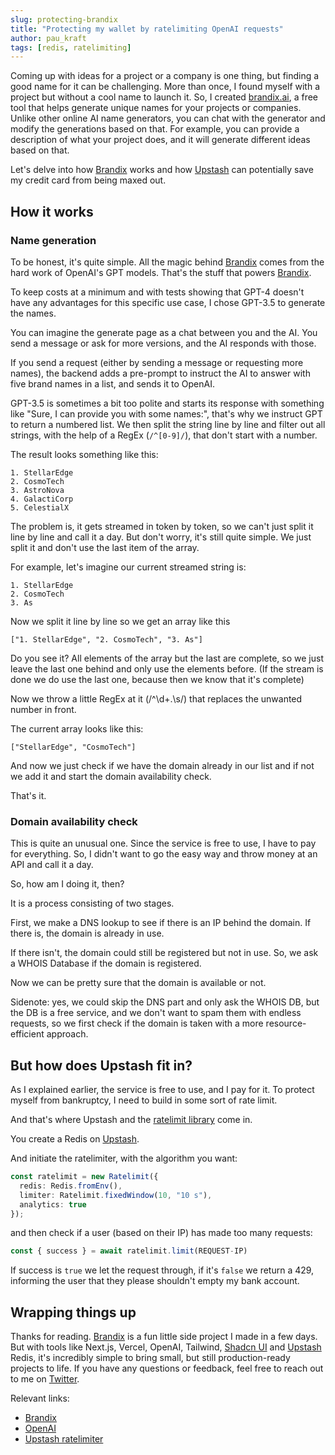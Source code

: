 ```yaml
---
slug: protecting-brandix
title: "Protecting my wallet by ratelimiting OpenAI requests"
author: pau_kraft
tags: [redis, ratelimiting]
---
```


Coming up with ideas for a project or a company is one thing, but finding a good name for it can be challenging. More than once, I found myself with a project but without a cool name to launch it. So, I created [brandix.ai](https://brandix.ai/), a free tool that helps generate unique names for your projects or companies. Unlike other online AI name generators, you can chat with the generator and modify the generations based on that. For example, you can provide a description of what your project does, and it will generate different ideas based on that.

Let's delve into how [Brandix](https://brandix.ai/) works and how [Upstash](https://upstash.com/) can potentially save my credit card from being maxed out.

## How it works

### Name generation
To be honest, it's quite simple. All the magic behind [Brandix](https://brandix.ai/) comes from the hard work of OpenAI's GPT models. That's the stuff that powers [Brandix](https://brandix.ai/).

To keep costs at a minimum and with tests showing that GPT-4 doesn't have any advantages for this specific use case, I chose GPT-3.5 to generate the names.

You can imagine the generate page as a chat between you and the AI. You send a message or ask for more versions, and the AI responds with those.

If you send a request (either by sending a message or requesting more names), the backend adds a pre-prompt to instruct the AI to answer with five brand names in a list, and sends it to OpenAI.

GPT-3.5 is sometimes a bit too polite and starts its response with something like "Sure, I can provide you with some names:", that's why we instruct GPT to return a numbered list. We then split the string line by line and filter out all strings, with the help of a RegEx (```/^[0-9]/```), that don't start with a number.

The result looks something like this:
```
1. StellarEdge
2. CosmoTech
3. AstroNova
4. GalactiCorp
5. CelestialX
```
The problem is, it gets streamed in token by token, so we can't just split it line by line and call it a day. But don't worry, it's still quite simple. We just split it and don't use the last item of the array.

For example, let's imagine our current streamed string is:
```
1. StellarEdge
2. CosmoTech
3. As
```
Now we split it line by line so we get an array like this
```
["1. StellarEdge", "2. CosmoTech", "3. As"]
```
Do you see it? All elements of the array but the last are complete, so we just leave the last one behind and only use the elements before. (If the stream is done we do use the last one, because then we know that it's complete)

Now we throw a little RegEx at it (/^\d+\.\s/) that replaces the unwanted number in front.

The current array looks like this:
```
["StellarEdge", "CosmoTech"]
```

And now we just check if we have the domain already in our list and if not we add it and start the domain availability check.

That's it.

### Domain availability check
This is quite an unusual one. Since the service is free to use, I have to pay for everything. So, I didn't want to go the easy way and throw money at an API and call it a day.

So, how am I doing it, then?

It is a process consisting of two stages.

First, we make a DNS lookup to see if there is an IP behind the domain. If there is, the domain is already in use.

If there isn't, the domain could still be registered but not in use. So, we ask a WHOIS Database if the domain is registered.

Now we can be pretty sure that the domain is available or not.

Sidenote: yes, we could skip the DNS part and only ask the WHOIS DB, but the DB is a free service, and we don't want to spam them with endless requests, so we first check if the domain is taken with a more resource-efficient approach.

## But how does Upstash fit in?

As I explained earlier, the service is free to use, and I pay for it. To protect myself from bankruptcy, I need to build in some sort of rate limit.

And that's where Upstash and the [ratelimit library](https://github.com/upstash/ratelimit) come in.

You create a Redis on [Upstash](https://upstash.com/).

And initiate the ratelimiter, with the algorithm you want:
```ts
const ratelimit = new Ratelimit({
  redis: Redis.fromEnv(),
  limiter: Ratelimit.fixedWindow(10, "10 s"),
  analytics: true
});
```
and then check if a user (based on their IP) has made too many requests:
```ts
const { success } = await ratelimit.limit(REQUEST-IP)
```
If success is `true` we let the request through, if it's `false` we return a 429, informing the user that they please shouldn't empty my bank account.

## Wrapping things up
Thanks for reading. [Brandix](https://brandix.ai/) is a fun little side project I made in a few days. But with tools like Next.js, Vercel, OpenAI, Tailwind, [Shadcn UI](https://ui.shadcn.com) and [Upstash](https://upstash.com/) Redis, it's incredibly simple to bring small, but still production-ready projects to life. If you have any questions or feedback, feel free to reach out to me on [Twitter](https://twitter.com/paukraft).

Relevant links:
- [Brandix](https://brandix.ai/)
- [OpenAI](https://openai.com/)
- [Upstash ratelimiter](https://github.com/upstash/ratelimit)